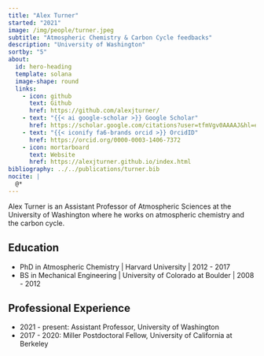 ```yaml
---
title: "Alex Turner"
started: "2021"
image: /img/people/turner.jpeg
subtitle: "Atmospheric Chemistry & Carbon Cycle feedbacks"
description: "University of Washington"
sortby: "5"
about:
  id: hero-heading
  template: solana
  image-shape: round
  links:
    - icon: github
      text: Github
      href: https://github.com/alexjturner/
    - text: "{{< ai google-scholar >}} Google Scholar"
      href: https://scholar.google.com/citations?user=tfmVgv0AAAAJ&hl=en
    - text: "{{< iconify fa6-brands orcid >}} OrcidID"
      href: https://orcid.org/0000-0003-1406-7372
    - icon: mortarboard
      text: Website
      href: https://alexjturner.github.io/index.html
bibliography: ../../publications/turner.bib
nocite: |
  @*
---
```

Alex Turner is an Assistant Professor of Atmospheric Sciences at the University of Washington where he works on atmospheric chemistry and the carbon cycle.

## Education

- [PhD in Atmospheric Chemistry]{.fw-bold} | Harvard University | 2012 - 2017
- [BS in Mechanical Engineering]{.fw-bold} | University of Colorado at Boulder  | 2008 - 2012  

## Professional Experience

- [2021 - present:]{.fw-bold} Assistant Professor,  University of Washington 
- [2017 - 2020:]{.fw-bold}   Miller Postdoctoral Fellow, University of California at Berkeley